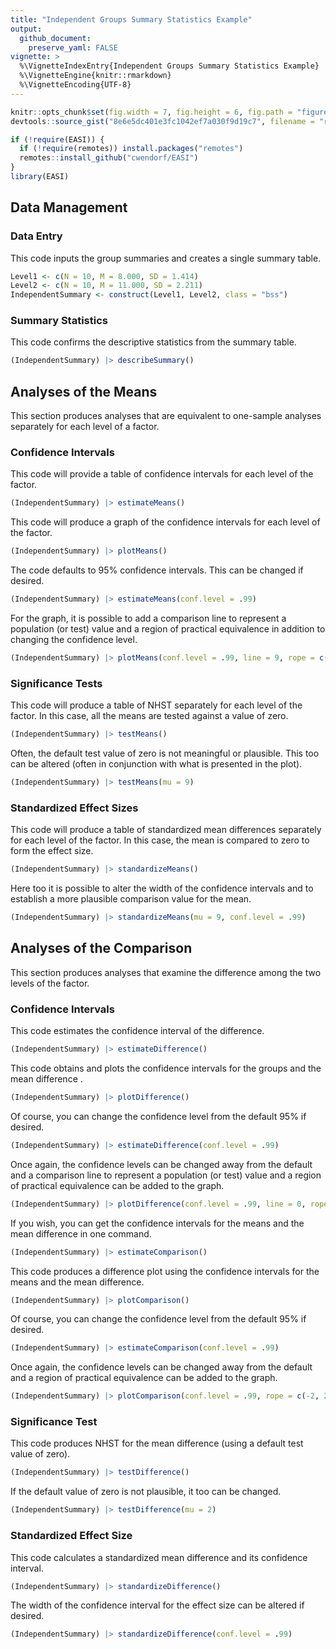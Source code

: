 ```yaml
---
title: "Independent Groups Summary Statistics Example"
output:
  github_document:
    preserve_yaml: FALSE
vignette: >
  %\VignetteIndexEntry{Independent Groups Summary Statistics Example}
  %\VignetteEngine{knitr::rmarkdown}
  %\VignetteEncoding{UTF-8}
---
```


```r
knitr::opts_chunk$set(fig.width = 7, fig.height = 6, fig.path = "figures/", echo = TRUE, warning = FALSE, message = FALSE)
devtools::source_gist("8e6e5dc401e3fc1042ef7a030f9d19c7", filename = "revised_toc.R")
```

```r
if (!require(EASI)) {
  if (!require(remotes)) install.packages("remotes")
  remotes::install_github("cwendorf/EASI")
}
library(EASI)
```

## Data Management

### Data Entry

This code inputs the group summaries and creates a single summary table.
```r
Level1 <- c(N = 10, M = 8.000, SD = 1.414)
Level2 <- c(N = 10, M = 11.000, SD = 2.211)
IndependentSummary <- construct(Level1, Level2, class = "bss")
```

### Summary Statistics

This code confirms the descriptive statistics from the summary table.
```r
(IndependentSummary) |> describeSummary()
```

## Analyses of the Means

This section produces analyses that are equivalent to one-sample analyses separately for each level of a factor.

### Confidence Intervals

This code will provide a table of confidence intervals for each level of the factor.
```r
(IndependentSummary) |> estimateMeans()
```

This code will produce a graph of the confidence intervals for each level of the factor.
```r
(IndependentSummary) |> plotMeans()
```

The code defaults to 95% confidence intervals. This can be changed if desired.
```r
(IndependentSummary) |> estimateMeans(conf.level = .99)
```

For the graph, it is possible to add a comparison line to represent a population (or test) value and a region of practical equivalence in addition to changing the confidence level.
```r
(IndependentSummary) |> plotMeans(conf.level = .99, line = 9, rope = c(8, 10))
```

### Significance Tests

This code will produce a table of NHST separately for each level of the factor. In this case, all the means are tested against a value of zero.
```r
(IndependentSummary) |> testMeans()
```

Often, the default test value of zero is not meaningful or plausible. This too can be altered (often in conjunction with what is presented in the plot).
```r
(IndependentSummary) |> testMeans(mu = 9)
```

### Standardized Effect Sizes

This code will produce a table of standardized mean differences separately for each level of the factor. In this case, the mean is compared to zero to form the effect size.
```r
(IndependentSummary) |> standardizeMeans()
```

Here too it is possible to alter the width of the confidence intervals and to establish a more plausible comparison value for the mean.
```r
(IndependentSummary) |> standardizeMeans(mu = 9, conf.level = .99)
```
 
## Analyses of the Comparison

This section produces analyses that examine the difference among the two levels of the factor.

### Confidence Intervals

This code estimates the confidence interval of the difference.
```r
(IndependentSummary) |> estimateDifference()
```

This code obtains and plots the confidence intervals for the groups and the mean difference .
```r
(IndependentSummary) |> plotDifference()
```

Of course, you can change the confidence level from the default 95% if desired.
```r
(IndependentSummary) |> estimateDifference(conf.level = .99)
```

Once again, the confidence levels can be changed away from the default and a comparison line to represent a population (or test) value and a region of practical equivalence can be added to the graph.
```r
(IndependentSummary) |> plotDifference(conf.level = .99, line = 0, rope = c(-2, 2))
```

If you wish, you can get the confidence intervals for the means and the mean difference in one command.

```r
(IndependentSummary) |> estimateComparison()
```

This code produces a difference plot using the confidence intervals for the means and the mean difference.

```r
(IndependentSummary) |> plotComparison()
```

Of course, you can change the confidence level from the default 95% if desired.
```r
(IndependentSummary) |> estimateComparison(conf.level = .99)
```

Once again, the confidence levels can be changed away from the default and a region of practical equivalence can be added to the graph.
```r
(IndependentSummary) |> plotComparison(conf.level = .99, rope = c(-2, 2))
```

### Significance Test

This code produces NHST for the mean difference (using a default test value of zero).
```r
(IndependentSummary) |> testDifference()
```

If the default value of zero is not plausible, it too can be changed.
```r
(IndependentSummary) |> testDifference(mu = 2)
```

### Standardized Effect Size

This code calculates a standardized mean difference and its confidence interval.
```r
(IndependentSummary) |> standardizeDifference()
```

The width of the confidence interval for the effect size can be altered if desired.
```r
(IndependentSummary) |> standardizeDifference(conf.level = .99)
```
